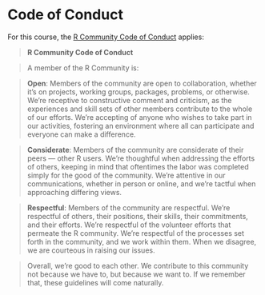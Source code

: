 # Code of Conduct

For this course, the [R Community Code of Conduct](https://wiki.r-consortium.org/view/R_Consortium_and_the_R_Community_Code_of_Conduct) applies:

> **R Community Code of Conduct**

> A member of the R Community is: 

> **Open**: Members of the community are open to collaboration, whether it's on projects, working groups, packages, problems, or otherwise. We're receptive to constructive comment and criticism, as the experiences and skill sets of other members contribute to the whole of our efforts. We're accepting of anyone who wishes to take part in our activities, fostering an environment where all can participate and everyone can make a difference. 

> **Considerate**: Members of the community are considerate of their peers — other R users. We're thoughtful when addressing the efforts of others, keeping in mind that oftentimes the labor was completed simply for the good of the community. We're attentive in our communications, whether in person or online, and we're tactful when approaching differing views. 

> **Respectful**: Members of the community are respectful. We're respectful of others, their positions, their skills, their commitments, and their efforts. We're respectful of the volunteer efforts that permeate the R community. We're respectful of the processes set forth in the community, and we work within them. When we disagree, we are courteous in raising our issues. 

> Overall, we're good to each other. We contribute to this community not because we have to, but because we want to. If we remember that, these guidelines will come naturally. 

